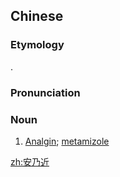 ==Chinese==
{{zh-forms|alt=按乃近:ànnǎijìn|gloss=-}}

===Etymology===
{{bor|zh|en|Analgin}}.

===Pronunciation===
{{zh-pron
|m=ānnǎijìn
|c=on1 naai5 gan6
|cat=n
}}

===Noun===
{{zh-noun}}

# [[Analgin]]; [[metamizole]]

[[zh:安乃近]]
